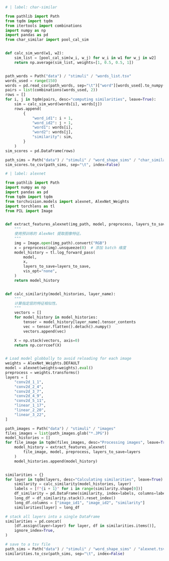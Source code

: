 
```python
# | label: char-similar

from pathlib import Path
from tqdm import tqdm
from itertools import combinations
import numpy as np
import pandas as pd
from char_similar import pool_cal_sim


def calc_sim_word(w1, w2):
    sim_list = [pool_cal_sim(w_i, w_j) for w_i in w1 for w_j in w2]
    return np.average(sim_list, weights=[1, 0.5, 0.5, 1])


path_words = Path("data") / "stimuli" / "words_list.tsv"
words_used = range(150)
words = pd.read_csv(path_words, sep="\t")["word"][words_used].to_numpy()
pairs = list(combinations(words_used, 2))
rows = []
for i, j in tqdm(pairs, desc="computing similarities", leave=True):
    sim = calc_sim_word(words[i], words[j])
    rows.append(
        {
            "word_id1": i + 1,
            "word_id2": j + 1,
            "word1": words[i],
            "word2": words[j],
            "similarity": sim,
        }
    )
sim_scores = pd.DataFrame(rows)

path_sims = Path("data") / "stimuli" / "word_shape_sims" / "char_similar.tsv"
sim_scores.to_csv(path_sims, sep="\t", index=False)
```

```python
# | label: alexnet

from pathlib import Path
import numpy as np
import pandas as pd
from tqdm import tqdm
from torchvision.models import alexnet, AlexNet_Weights
import torchlens as tl
from PIL import Image


def extract_features_alexnet(img_path, model, preprocess, layers_to_save):
    """
    使用预训练的 AlexNet 提取图像特征。
    """
    img = Image.open(img_path).convert("RGB")
    x = preprocess(img).unsqueeze(0)  # 添加 batch 维度
    model_history = tl.log_forward_pass(
        model,
        x,
        layers_to_save=layers_to_save,
        vis_opt="none",
    )
    return model_history


def calc_similarity(model_histories, layer_name):
    """
    计算指定层的特征相似性。
    """
    vectors = []
    for model_history in model_histories:
        tensor = model_history[layer_name].tensor_contents
        vec = tensor.flatten().detach().numpy()
        vectors.append(vec)

    X = np.stack(vectors, axis=0)
    return np.corrcoef(X)


# Load model globbally to avoid reloading for each image
weights = AlexNet_Weights.DEFAULT
model = alexnet(weights=weights).eval()
preprocess = weights.transforms()
layers = [
    "conv2d_1_1",
    "conv2d_2_4",
    "conv2d_3_7",
    "conv2d_4_9",
    "conv2d_5_11",
    "linear_1_17",
    "linear_2_20",
    "linear_3_22",
]

path_images = Path("data") / "stimuli" / "images"
files_images = list(path_images.glob("*.JPG"))
model_histories = []
for file_image in tqdm(files_images, desc="Processing images", leave=True):
    model_history = extract_features_alexnet(
        file_image, model, preprocess, layers_to_save=layers
    )
    model_histories.append(model_history)


similarities = {}
for layer in tqdm(layers, desc="Calculating similarities", leave=True):
    similarity = calc_similarity(model_histories, layer)
    labels = [f"{i + 1}" for i in range(similarity.shape[0])]
    df_similarity = pd.DataFrame(similarity, index=labels, columns=labels)
    long_df = df_similarity.stack().reset_index()
    long_df.columns = ["image_id1", "image_id2", "similarity"]
    similarities[layer] = long_df

# stack all layers into a single DataFrame
similarities = pd.concat(
    [df.assign(layer=layer) for layer, df in similarities.items()],
    ignore_index=True,
)

# save to a tsv file
path_sims = Path("data") / "stimuli" / "word_shape_sims" / "alexnet.tsv"
similarities.to_csv(path_sims, sep="\t", index=False)
```
